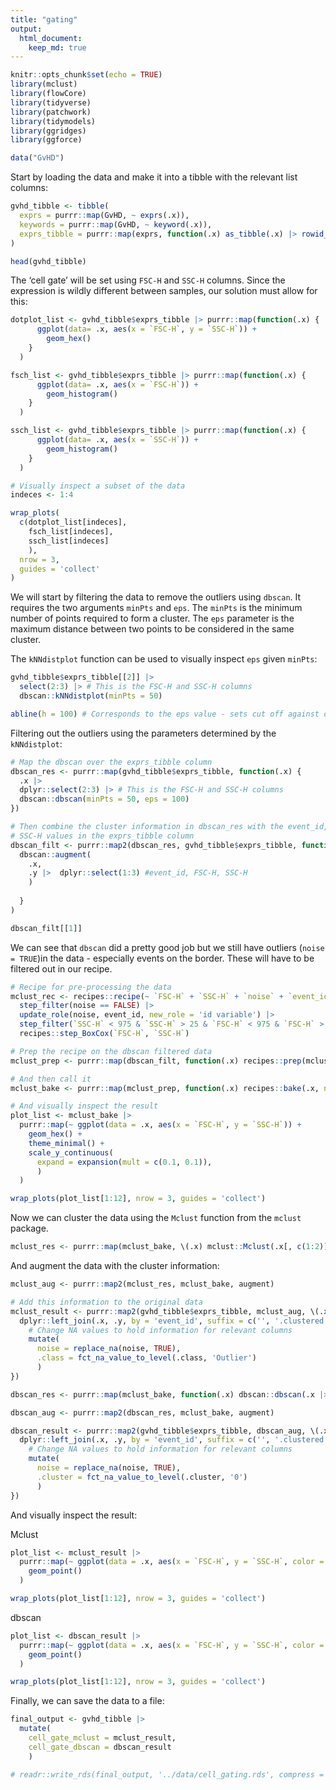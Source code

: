 ```yaml
---
title: "gating"
output: 
  html_document: 
    keep_md: true
---
```


```r
knitr::opts_chunk$set(echo = TRUE)
library(mclust)
library(flowCore)
library(tidyverse)
library(patchwork)
library(tidymodels)
library(ggridges)
library(ggforce)

data("GvHD")
```

Start by loading the data and make it into a tibble with the relevant list columns:

```r

gvhd_tibble <- tibble(
  exprs = purrr::map(GvHD, ~ exprs(.x)),                                                            # Expression data
  keywords = purrr::map(GvHD, ~ keyword(.x)),                                                       # Meta data
  exprs_tibble = purrr::map(exprs, function(.x) as_tibble(.x) |> rowid_to_column(var = 'event_id')) # For gating
)

head(gvhd_tibble)
```
The 'cell gate' will be set using `FSC-H` and `SSC-H` columns. Since the expression
is wildly different between samples, our solution must allow for this: 

```r

dotplot_list <- gvhd_tibble$exprs_tibble |> purrr::map(function(.x) {
      ggplot(data= .x, aes(x = `FSC-H`, y = `SSC-H`)) +
        geom_hex()
    }
  )

fsch_list <- gvhd_tibble$exprs_tibble |> purrr::map(function(.x) {
      ggplot(data= .x, aes(x = `FSC-H`)) +
        geom_histogram()
    }
  )

ssch_list <- gvhd_tibble$exprs_tibble |> purrr::map(function(.x) {
      ggplot(data= .x, aes(x = `SSC-H`)) +
        geom_histogram()
    }
  )

# Visually inspect a subset of the data
indeces <- 1:4

wrap_plots(
  c(dotplot_list[indeces], 
    fsch_list[indeces], 
    ssch_list[indeces]
    ), 
  nrow = 3, 
  guides = 'collect'
)
```

We will start by filtering the data to remove the outliers using `dbscan`. It 
requires the two arguments `minPts` and `eps`. The `minPts` is the minimum number 
of points required to form a cluster. The `eps` parameter is the maximum distance
between two points to be considered in the same cluster. 

The `kNNdistplot` function can be used to visually inspect `eps` given `minPts`:

```r
gvhd_tibble$exprs_tibble[[2]] |> 
  select(2:3) |> # This is the FSC-H and SSC-H columns
  dbscan::kNNdistplot(minPts = 50)

abline(h = 100) # Corresponds to the eps value - sets cut off against outliers
```

Filtering out the outliers using the parameters determined by the `kNNdistplot`:
```r
# Map the dbscan over the exprs_tibble column
dbscan_res <- purrr::map(gvhd_tibble$exprs_tibble, function(.x) {
  .x |> 
  dplyr::select(2:3) |> # This is the FSC-H and SSC-H columns 
  dbscan::dbscan(minPts = 50, eps = 100)
})

# Then combine the cluster information in dbscan_res with the event_id, FSC-H and 
# SSC-H values in the exprs_tibble column
dbscan_filt <- purrr::map2(dbscan_res, gvhd_tibble$exprs_tibble, function(.x, .y) {
  dbscan::augment(
    .x, 
    .y |>  dplyr::select(1:3) #event_id, FSC-H, SSC-H
    ) 
    
  }
)

dbscan_filt[[1]]
```

We can see that `dbscan` did a pretty good job but we still have outliers 
(`noise = TRUE`)in the data - especially events on the border. 
These will have to be filtered out in our recipe.

```r

# Recipe for pre-processing the data
mclust_rec <- recipes::recipe(~ `FSC-H` + `SSC-H` + `noise` + `event_id`, data = dbscan_filt[[1]]) |>
  step_filter(noise == FALSE) |> 
  update_role(noise, event_id, new_role = 'id variable') |> 
  step_filter(`SSC-H` < 975 & `SSC-H` > 25 & `FSC-H` < 975 & `FSC-H` > 25) |> 
  recipes::step_BoxCox(`FSC-H`, `SSC-H`)

# Prep the recipe on the dbscan filtered data
mclust_prep <- purrr::map(dbscan_filt, function(.x) recipes::prep(mclust_rec, training = .x))

# And then call it 
mclust_bake <- purrr::map(mclust_prep, function(.x) recipes::bake(.x, new_data = NULL))

# And visually inspect the result
plot_list <- mclust_bake |> 
  purrr::map(~ ggplot(data = .x, aes(x = `FSC-H`, y = `SSC-H`)) +
    geom_hex() +
    theme_minimal() +
    scale_y_continuous(
      expand = expansion(mult = c(0.1, 0.1)),
      )
  )

wrap_plots(plot_list[1:12], nrow = 3, guides = 'collect')

```

Now we can cluster the data using the `Mclust` function from the `mclust` package. 
```r
mclust_res <- purrr::map(mclust_bake, \(.x) mclust::Mclust(.x[, c(1:2)], G = 1:2))

```

And augment the data with the cluster information:
```r
mclust_aug <- purrr::map2(mclust_res, mclust_bake, augment)

# Add this information to the original data
mclust_result <- purrr::map2(gvhd_tibble$exprs_tibble, mclust_aug, \(.x, .y) {
  dplyr::left_join(.x, .y, by = 'event_id', suffix = c('', '.clustered')) |> 
    # Change NA values to hold information for relevant columns
    mutate(
      noise = replace_na(noise, TRUE),
      .class = fct_na_value_to_level(.class, 'Outlier')
      )
}) 
```

```r
dbscan_res <- purrr::map(mclust_bake, function(.x) dbscan::dbscan(.x |> select(1:2), minPts = 50, eps = 40))

dbscan_aug <- purrr::map2(dbscan_res, mclust_bake, augment)

dbscan_result <- purrr::map2(gvhd_tibble$exprs_tibble, dbscan_aug, \(.x, .y) {
  dplyr::left_join(.x, .y, by = 'event_id', suffix = c('', '.clustered')) |> 
    # Change NA values to hold information for relevant columns
    mutate(
      noise = replace_na(noise, TRUE),
      .cluster = fct_na_value_to_level(.cluster, '0')
      )
}) 

```

And visually inspect the result:

Mclust
```r
plot_list <- mclust_result |> 
  purrr::map(~ ggplot(data = .x, aes(x = `FSC-H`, y = `SSC-H`, color = .class)) +
    geom_point()
  )

wrap_plots(plot_list[1:12], nrow = 3, guides = 'collect') 
```

dbscan
```r
plot_list <- dbscan_result |> 
  purrr::map(~ ggplot(data = .x, aes(x = `FSC-H`, y = `SSC-H`, color = .cluster)) +
    geom_point()
  )

wrap_plots(plot_list[1:12], nrow = 3, guides = 'collect') 
```


Finally, we can save the data to a file:
```r
final_output <- gvhd_tibble |> 
  mutate(
    cell_gate_mclust = mclust_result,
    cell_gate_dbscan = dbscan_result
    )

# readr::write_rds(final_output, '../data/cell_gating.rds', compress = 'gz')
```